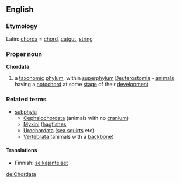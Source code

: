 ==English==
===Etymology===
Latin: [[chorda]] = [[chord]], [[catgut]], [[string]] 
===Proper noun===
{{wikipedia}}
'''Chordata'''
#a [[taxonomic]] [[phylum]], within [[superphylum]] [[Deuterostomia]] - [[animal]]s having a [[notochord]] at some [[stage]] of their [[development]]
===Related terms===
{{wikispecies}}
*[[subphyla]]
**[[Cephalochordata]] (animals with no [[cranium]])
**[[Myxini]] ([[hagfish]]es
**[[Urochordata]] ([[sea squirt]]s etc)
**[[Vertebrata]] (animals with a [[backbone]])

====Translations====
*Finnish: [[selkäjänteiset]]

[[de:Chordata]]